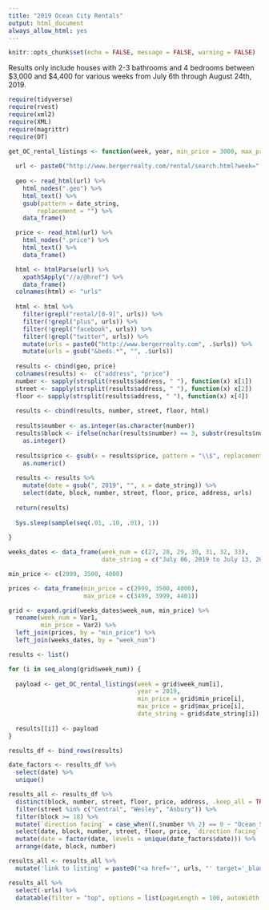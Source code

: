 ```yaml
---
title: "2019 Ocean City Rentals"
output: html_document
always_allow_html: yes
---
```


```r
knitr::opts_chunk$set(echo = FALSE, message = FALSE, warning = FALSE)
```

Results only include houses with 2-3 bathrooms and 4 bedrooms between $3,000 and $4,400 for various weeks from July 6th through August 24th, 2019.

```r
require(tidyverse)
require(rvest)
require(xml2)
require(XML)
require(magrittr)
require(DT)

get_OC_rental_listings <- function(week, year, min_price = 3000, max_price = 3499, date_string = "July 06, 2019 to July 13, 2019") {
  
  url <- paste0("http://www.bergerrealty.com/rental/search.html?week=", week, "&nweek=1&beds=7&bath=4&ulimit=0&minprice=", min_price, "&maxprice=", max_price, "&sortby=1&limit=100&year=", year)
  
  geo <- read_html(url) %>%
    html_nodes(".geo") %>%
    html_text() %>%
    gsub(pattern = date_string, 
        replacement = "") %>%
    data_frame()

  price <- read_html(url) %>%
    html_nodes(".price") %>%
    html_text() %>%
    data_frame() 

  html <- htmlParse(url) %>%
    xpathSApply("//a/@href") %>%
    data_frame()
  colnames(html) <- "urls"
  
  html <- html %>%
    filter(grepl("rental/[0-9]", urls)) %>%
    filter(!grepl("plus", urls)) %>%
    filter(!grepl("facebook", urls)) %>%
    filter(!grepl("twitter", urls)) %>%
    mutate(urls = paste0("http://www.bergerrealty.com", .$urls)) %>%
    mutate(urls = gsub("&beds.*", "", .$urls))
  
  results <- cbind(geo, price) 
  colnames(results) <-  c("address", "price")
  number <- sapply(strsplit(results$address, " "), function(x) x[1])
  street <- sapply(strsplit(results$address, " "), function(x) x[2])
  floor <- sapply(strsplit(results$address, " "), function(x) x[4])
  
  results <- cbind(results, number, street, floor, html)
  
  results$number <- as.integer(as.character(number))
  results$block <- ifelse(nchar(results$number) == 3, substr(results$number, 1,1), substr(results$number, 1,2)) %>%
    as.integer()
  
  results$price <- gsub(x = results$price, pattern = "\\$", replacement = "") %>%
    as.numeric()
  
  results <- results %>% 
    mutate(date = gsub(", 2019", "", x = date_string)) %>%
    select(date, block, number, street, floor, price, address, urls) 
  
  return(results)
  
  Sys.sleep(sample(seq(.01, .10, .01), 1))
  
}

weeks_dates <- data_frame(week_num = c(27, 28, 29, 30, 31, 32, 33), 
                          date_string = c("July 06, 2019 to July 13, 2019", "July 13, 2019 to July 20, 2019", "July 20, 2019 to July 27, 2019", "July 27, 2019 to August 03, 2019", "August 03, 2019 to August 10, 2019", "August 10, 2019 to August 17, 2019", "August 17, 2019 to August 24, 2019"))

min_price <- c(2999, 3500, 4000)

prices <- data_frame(min_price = c(2999, 3500, 4000), 
                     max_price = c(3499, 3999, 4401))

grid <- expand.grid(weeks_dates$week_num, min_price) %>%
  rename(week_num = Var1, 
         min_price = Var2) %>%
  left_join(prices, by = "min_price") %>%
  left_join(weeks_dates, by = "week_num")

results <- list()

for (i in seq_along(grid$week_num)) {
  
  payload <- get_OC_rental_listings(week = grid$week_num[i], 
                                    year = 2019, 
                                    min_price = grid$min_price[i], 
                                    max_price = grid$max_price[i], 
                                    date_string = grid$date_string[i])
  
  results[[i]] <- payload
}

results_df <- bind_rows(results)

date_factors <- results_df %>%
  select(date) %>%
  unique()

results_all <- results_df %>%
  distinct(block, number, street, floor, price, address, .keep_all = TRUE) %>%
  filter(street %in% c("Central", "Wesley", "Asbury")) %>%
  filter(block >= 18) %>%
  mutate(`direction facing` = case_when((.$number %% 2) == 0 ~ "Ocean Side", (.$number %% 2) == 1 ~ "Bay Side")) %>%
  select(date, block, number, street, floor, price, `direction facing`, address, urls) %>%
  mutate(date = factor(date, levels = unique(date_factors$date))) %>%
  arrange(date, block, number) 

results_all <- results_all %>%
  mutate('link to listing' = paste0("<a href='", urls, "' target='_blank'>click to view</a>"))

results_all %>%
  select(-urls) %>%
  datatable(filter = "top", options = list(pageLength = 100, autoWidth = FALSE), escape = F)
```